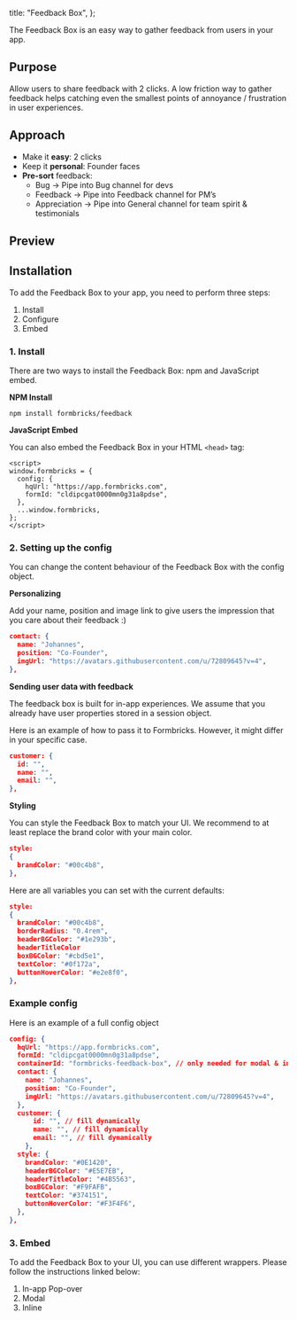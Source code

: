 
  title: "Feedback Box",
};

The Feedback Box is an easy way to gather feedback from users in your app.

## Purpose

Allow users to share feedback with 2 clicks. A low friction way to gather feedback helps catching even the smallest points of annoyance / frustration in user experiences.

## Approach

- Make it **easy**: 2 clicks
- Keep it **personal**: Founder faces
- **Pre-sort** feedback:
  - Bug → Pipe into Bug channel for devs
  - Feedback → Pipe into Feedback channel for PM’s
  - Appreciation → Pipe into General channel for team spirit & testimonials

## Preview

## Installation

To add the Feedback Box to your app, you need to perform three steps:

1. Install
2. Configure
3. Embed

### 1. Install

There are two ways to install the Feedback Box: npm and JavaScript embed.

**NPM Install**

```tsx
npm install formbricks/feedback
```

**JavaScript Embed**

You can also embed the Feedback Box in your HTML `<head>` tag:

```tsx
<script>
window.formbricks = {
  config: {
    hqUrl: "https://app.formbricks.com",
    formId: "cldipcgat0000mn0g31a8pdse",
  },
  ...window.formbricks,
};
</script>
```

### 2. Setting up the config

You can change the content behaviour of the Feedback Box with the config object.

**Personalizing**

Add your name, position and image link to give users the impression that you care about their feedback :)

```json
contact: {
  name: "Johannes",
  position: "Co-Founder",
  imgUrl: "https://avatars.githubusercontent.com/u/72809645?v=4",
},
```

**Sending user data with feedback**

The feedback box is built for in-app experiences. We assume that you already have user properties stored in a session object.

Here is an example of how to pass it to Formbricks. However, it might differ in your specific case.

```json
customer: {
  id: "",
  name: "",
  email: "",
},
```

**Styling**

You can style the Feedback Box to match your UI. We recommend to at least replace the brand color with your main color.

```json
style:
{
  brandColor: "#00c4b8",
},
```

Here are all variables you can set with the current defaults:

```json
style:
{
  brandColor: "#00c4b8",
  borderRadius: "0.4rem",
  headerBGColor: "#1e293b",
  headerTitleColor
  boxBGColor: "#cbd5e1",
  textColor: "#0f172a",
  buttonHoverColor: "#e2e8f0",
},
```

### Example config

Here is an example of a full config object

```json
config: {
  hqUrl: "https://app.formbricks.com",
  formId: "cldipcgat0000mn0g31a8pdse",
  containerId: "formbricks-feedback-box", // only needed for modal & inline
  contact: {
    name: "Johannes",
    position: "Co-Founder",
    imgUrl: "https://avatars.githubusercontent.com/u/72809645?v=4",
  },
  customer: {
      id: "", // fill dynamically
      name: "", // fill dynamically
      email: "", // fill dynamically
    },
  style: {
    brandColor: "#0E1420",
    headerBGColor: "#E5E7EB",
    headerTitleColor: "#4B5563",
    boxBGColor: "#F9FAFB",
    textColor: "#374151",
    buttonHoverColor: "#F3F4F6",
  },
},
```

### 3. Embed

To add the Feedback Box to your UI, you can use different wrappers. Please follow the instructions linked below:

1. <Link href="/docs/wrappers/pop-over">In-app Pop-over</Link>
2. <Link href="/docs/wrappers/modal">Modal</Link>
3. <Link href="/docs/wrappers/inline">Inline</Link>


